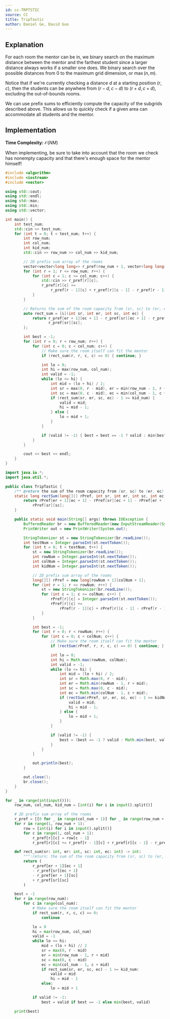 ```yaml
---
id: cc-TRPTSTIC
source: CC
title: TripTastic
author: Daniel Ge, David Guo
---
```


## Explanation

For each room the mentor can be in, we binary search on the maximum distance between the mentor and the farthest student
since a larger distance always works if a smaller one does.
We binary search over the possible distances from $0$ to the maximum grid dimension, or $\max(n, m)$.

Notice that if we're currently checking a distance $d$ at a starting position $(r, c)$,
then the students can be anywhere from $(r - d, c - d)$ to $(r + d, c + d)$, excluding the out-of-bounds rooms.

We can use prefix sums to efficiently compute the capacity of the subgrids described above.
This allows us to quickly check if a given area can accommodate all students and the mentor.

## Implementation

**Time Complexity:** $\mathcal{O}(NM)$

<Warning title="Remember the Mentor!">

When implementing, be sure to take into account that
the room we check has nonempty capacity and that there's enough space for the mentor himself!

</Warning>

<LanguageSection>
<CPPSection>

```cpp
#include <algorithm>
#include <iostream>
#include <vector>

using std::cout;
using std::endl;
using std::max;
using std::min;
using std::vector;

int main() {
	int test_num;
	std::cin >> test_num;
	for (int t = 0; t < test_num; t++) {
		int row_num;
		int col_num;
		int kid_num;
		std::cin >> row_num >> col_num >> kid_num;

		// 2D prefix sum array of the rooms
		vector<vector<long long>> r_pref(row_num + 1, vector<long long>(col_num + 1));
		for (int r = 1; r <= row_num; r++) {
			for (int c = 1; c <= col_num; c++) {
				std::cin >> r_pref[r][c];
				r_pref[r][c] +=
				    r_pref[r - 1][c] + r_pref[r][c - 1] - r_pref[r - 1][c - 1];
			}
		}

		// Returns the sum of the room capacity from (sr, sc) to (er, ec) inclusive
		auto rect_sum = [&](int sr, int er, int sc, int ec) {
			return r_pref[er + 1][ec + 1] - r_pref[sr][ec + 1] - r_pref[er + 1][sc] +
			       r_pref[sr][sc];
		};

		int best = -1;
		for (int r = 0; r < row_num; r++) {
			for (int c = 0; c < col_num; c++) {
				// Make sure the room itself can fit the mentor
				if (rect_sum(r, r, c, c) == 0) { continue; }

				int lo = 0;
				int hi = max(row_num, col_num);
				int valid = -1;
				while (lo <= hi) {
					int mid = (lo + hi) / 2;
					int sr = max(0, r - mid), er = min(row_num - 1, r + mid);
					int sc = max(0, c - mid), ec = min(col_num - 1, c + mid);
					if (rect_sum(sr, er, sc, ec) - 1 >= kid_num) {
						valid = mid;
						hi = mid - 1;
					} else {
						lo = mid + 1;
					}
				}

				if (valid != -1) { best = best == -1 ? valid : min(best, valid); }
			}
		}

		cout << best << endl;
	}
}
```

</CPPSection>
<JavaSection>

```java
import java.io.*;
import java.util.*;

public class TripTastic {
	/** @return the sum of the room capacity from (sr, sc) to (er, ec) inclusive */
	static long rectSum(long[][] rPref, int sr, int er, int sc, int ec) {
		return rPref[er + 1][ec + 1] - rPref[sr][ec + 1] - rPref[er + 1][sc] +
		    rPref[sr][sc];
	}

	public static void main(String[] args) throws IOException {
		BufferedReader br = new BufferedReader(new InputStreamReader(System.in));
		PrintWriter out = new PrintWriter(System.out);

		StringTokenizer st = new StringTokenizer(br.readLine());
		int testNum = Integer.parseInt(st.nextToken());
		for (int t = 0; t < testNum; t++) {
			st = new StringTokenizer(br.readLine());
			int rowNum = Integer.parseInt(st.nextToken());
			int colNum = Integer.parseInt(st.nextToken());
			int kidNum = Integer.parseInt(st.nextToken());

			// 2D prefix sum array of the rooms
			long[][] rPref = new long[rowNum + 1][colNum + 1];
			for (int r = 1; r <= rowNum; r++) {
				st = new StringTokenizer(br.readLine());
				for (int c = 1; c <= colNum; c++) {
					rPref[r][c] = Integer.parseInt(st.nextToken());
					rPref[r][c] +=
					    rPref[r - 1][c] + rPref[r][c - 1] - rPref[r - 1][c - 1];
				}
			}

			int best = -1;
			for (int r = 0; r < rowNum; r++) {
				for (int c = 0; c < colNum; c++) {
					// Make sure the room itself can fit the mentor
					if (rectSum(rPref, r, r, c, c) == 0) { continue; }

					int lo = 0;
					int hi = Math.max(rowNum, colNum);
					int valid = -1;
					while (lo <= hi) {
						int mid = (lo + hi) / 2;
						int sr = Math.max(0, r - mid);
						int er = Math.min(rowNum - 1, r + mid);
						int sc = Math.max(0, c - mid);
						int ec = Math.min(colNum - 1, c + mid);
						if (rectSum(rPref, sr, er, sc, ec) - 1 >= kidNum) {
							valid = mid;
							hi = mid - 1;
						} else {
							lo = mid + 1;
						}
					}

					if (valid != -1) {
						best = (best == -1 ? valid : Math.min(best, valid));
					}
				}
			}

			out.println(best);
		}

		out.close();
		br.close();
	}
}
```

</JavaSection>
<PySection>

```py
for _ in range(int(input())):
	row_num, col_num, kid_num = [int(i) for i in input().split()]

	# 2D prefix sum array of the rooms
	r_pref = [[0 for _ in range(col_num + 1)] for _ in range(row_num + 1)]
	for r in range(1, row_num + 1):
		row = [int(i) for i in input().split()]
		for c in range(1, col_num + 1):
			r_pref[r][c] = row[c - 1]
			r_pref[r][c] += r_pref[r - 1][c] + r_pref[r][c - 1] - r_pref[r - 1][c - 1]

	def rect_sum(sr: int, er: int, sc: int, ec: int) -> int:
		""":return: the sum of the room capacity from (sr, sc) to (er, ec) inclusive"""
		return (
			r_pref[er + 1][ec + 1]
			- r_pref[sr][ec + 1]
			- r_pref[er + 1][sc]
			+ r_pref[sr][sc]
		)

	best = -1
	for r in range(row_num):
		for c in range(col_num):
			# Make sure the room itself can fit the mentor
			if rect_sum(r, r, c, c) == 0:
				continue

			lo = 0
			hi = max(row_num, col_num)
			valid = -1
			while lo <= hi:
				mid = (lo + hi) // 2
				sr = max(0, r - mid)
				er = min(row_num - 1, r + mid)
				sc = max(0, c - mid)
				ec = min(col_num - 1, c + mid)
				if rect_sum(sr, er, sc, ec) - 1 >= kid_num:
					valid = mid
					hi = mid - 1
				else:
					lo = mid + 1

			if valid != -1:
				best = valid if best == -1 else min(best, valid)

	print(best)
```

</PySection>
</LanguageSection>
